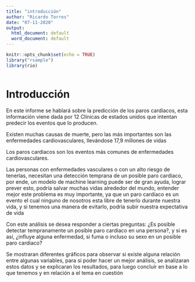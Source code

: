 ```yaml
---
title: "introducción"
author: "Ricardo Torres"
date: "07-11-2020"
output:
  html_document: default
  word_document: default
---
```


```r
knitr::opts_chunk$set(echo = TRUE)
library("rsample")
library(rio)
```

```r

```


# Introducción

En este informe se hablará sobre la predicción de los paros cardiacos, esta información viene dada por 12 Clínicas de estados unidos que intentan predecir los eventos que lo producen.

Existen muchas causas de muerte, pero las más importantes son las enfermedades cardiovasculares, llevándose 17,9 millones de vidas 

Los paros cardiacos son los eventos más comunes de enfermedades cardiovasculares. 


Las personas con enfermedades vasculares o con un alto riesgo de tenerlas, necesitan una detección temprana de un posible paro cardiaco, por ende, un modelo de machine learning puede ser de gran ayuda, lograr prever esto, podría salvar muchas vidas alrededor del mundo, entender mejor este problema es muy importante, ya que un paro cardiaco es un evento el cual ninguno de nosotros esta libre de tenerlo durante nuestra vida, y si tenemos una manera de evitarlo, podría subir nuestra expectativa de vida

Con este análisis se desea responder a ciertas preguntas: ¿Es posible detectar tempranamente un posible paro cardiaco en una persona?, y si es así, ¿influye alguna enfermedad, si fuma o incluso su sexo en un posible paro cardiaco?


Se mostraran diferentes gráficos para observar si existe alguna relación entre algunas variables, para si poder hacer un mejor análisis, se analizaran estos datos y se explicaran los resultados, para luego concluir en base a lo que tenemos y en relación a el tema en cuestión 

